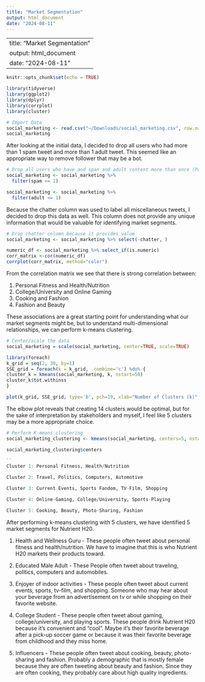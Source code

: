 ```yaml
---
title: "Market Segmentation"
output: html_document
date: "2024-08-11"
---
```


---
title: "Market Segmentation"
output: html_document
date: "2024-08-11"
---

```r
knitr::opts_chunk$set(echo = TRUE)
```

```r
library(tidyverse)
library(ggplot2)
library(dplyr)
library(corrplot)
library(cluster)
```


```r
# Import Data
social_marketing <- read.csv("~/Downloads/social_marketing.csv", row.names = 1)
social_marketing
```

After looking at the initial data, I decided to drop all users who had more than 1 spam tweet and more than 1 adult tweet. This seemed like an appropriate way to remove follower that may be a bot.

```r
# Drop all users who have and span and adult content more than once (Potential Spa)
social_marketing <- social_marketing %>% 
  filter(spam <= 1)

social_marketing <- social_marketing %>% 
  filter(adult <= 1)
```

Because the chatter column was used to label all miscellaneous tweets, I decided to drop this data as well. This column does not provide any unique information that would be valuable for identifying market segments. 

```r
# Drop chatter column because it provides value
social_marketing <- social_marketing %>% select(-chatter, )
```


```r
numeric_df <- social_marketing %>% select_if(is.numeric)
corr_matrix <-cor(numeric_df)
corrplot(corr_matrix, method="color")
```
From the correlation matrix we see that there is strong correlation between:

1) Personal Fitness and Health/Nutrition
2) College/University and Online Gaming
3) Cooking and Fashion
4) Fashion and Beauty

These associations are a great starting point for understanding what our market segments might be, but to understand multi-dimensional relationships, we can perform k-means clustering.

```r
# Center/scale the data
social_marketing = scale(social_marketing, center=TRUE, scale=TRUE)

library(foreach)
k_grid = seq(2, 30, by=1)
SSE_grid = foreach(k = k_grid, .combine='c') %do% {
cluster_k = kmeans(social_marketing, k, nstart=50)
cluster_k$tot.withinss
}

plot(k_grid, SSE_grid, type='b', pch=19, xlab="Number of Clusters (k)", ylab="Total Within-Cluster SSE", main="Elbow Plot for K-Means")
```

The elbow plot reveals that creating 14 clusters would be optimal, but for the sake of interpretation by stakeholders and myself, I feel like 5 clusters may be a more appropriate choice. 

```r
# Perform K-means clustering
social_marketing_clustering <- kmeans(social_marketing, centers=5, nstart=25)
```

```r
social_marketing_clustering$centers
```
```r
``
Cluster 1: Personal Fitness, Health/Nutrition

Cluster 2: Travel, Politics, Computers, Automotive

Cluster 3: Current Events, Sports Fandom, TV-Film, Shopping

Cluster 4: Online-Gaming, College/University, Sports-Playing

Cluster 5: Cooking, Beauty, Photo-Sharing, Fashion
```

After performing k-means clustering with 5 clusters, we have identified 5 market segments for Nutrient H20. 

1. Health and Wellness Guru - These people often tweet about personal fitness and health/nutrition. We have to imagine that this is who Nutrient H20 markets their products toward. 

2. Educated Male Adult - These People often tweet about traveling, politics, computers and automobiles. 

3. Enjoyer of indoor activities - These people often tweet about current events, sports, tv-film, and shopping. Someone who may hear about your beverage from an advertisement on tv or while shopping on their favorite website. 

4. College Student - These people often tweet about gaming, college/university, and playing sports. These people drink Nutrient H20 because it's convenient and "cool". Maybe it's their favorite beverage after a pick-up soccer game or because it was their favorite beverage from childhood and they miss home.

5. Influencers - These people often tweet about cooking, beauty, photo-sharing and fashion. Probably a demographic that is mostly female because they are often tweeting about beauty and fashion. Since they are often cooking, they probably care about high quality ingredients.
